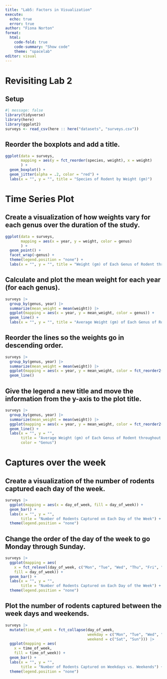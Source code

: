 ```yaml
---
title: "Lab5: Factors in Visualization"
execute:
  echo: true
  error: true 
author: "Fiona Norton"
format: 
  html: 
    code-fold: true
    code-summary: "Show code"
    theme: "spacelab"
editor: visual
---
```


# Revisiting Lab 2

## Setup
```r
#| message: false
library(tidyverse)
library(here)
library(ggplot2)
surveys <- read_csv(here :: here("datasets", "surveys.csv"))
```

## Reorder the boxplots and add a title.

```r
ggplot(data = surveys, 
       mapping = aes(y = fct_reorder(species, weight), x = weight) 
       ) + 
  geom_boxplot() +
  geom_jitter(alpha = .2, color = "red") + 
  labs(x = "", y = "", title = "Species of Rodent by Weight (gm)") 
```

# Time Series Plot

## Create a visualization of how weights vary for each genus over the duration of the study.

```r
ggplot(data = surveys,
       mapping = aes(x = year, y = weight, color = genus)
       ) +
  geom_point() +
  facet_wrap(~genus) + 
  theme(legend.position = "none") +
  labs(x = "", y = "", title = "Weight (gm) of Each Genus of Rodent throughout the Study")
```


## Calculate and plot the mean weight for each year (for each genus).

```r
surveys |> 
  group_by(genus, year) |> 
  summarize(mean_weight = mean(weight)) |> 
  ggplot(mapping = aes(x = year, y = mean_weight, color = genus)) +
  geom_line() +
  labs(x = "", y = "", title = "Average Weight (gm) of Each Genus of Rodent throughout the Study")
```


## Reorder the lines so the weights go in descending order.

```r
surveys |> 
  group_by(genus, year) |> 
  summarize(mean_weight = mean(weight)) |> 
  ggplot(mapping = aes(x = year, y = mean_weight, color = fct_reorder2(genus, year, mean_weight))) +
  geom_line()
```

## Give the legend a new title and move the information from the y-axis to the plot title.

```r
surveys |> 
  group_by(genus, year) |> 
  summarize(mean_weight = mean(weight)) |> 
  ggplot(mapping = aes(x = year, y = mean_weight, color = fct_reorder2(genus, year, mean_weight))) +
  geom_line() +
  labs(x = "", y = "", 
       title = "Average Weight (gm) of Each Genus of Rodent throughout the Study (years)", 
       color = "Genus") 
```


# Captures over the week 

## Create a visualization of the number of rodents captured each day of the week.

```r
surveys |> 
  ggplot(mapping = aes(x = day_of_week, fill = day_of_week)) +
  geom_bar() +
  labs(x = "", y = "", 
       title = "Number of Rodents Captured on Each Day of the Week") +
  theme(legend.position = "none") 
```


## Change the order of the day of the week to go Monday through Sunday.

```r
surveys |> 
  ggplot(mapping = aes(
    x = fct_relevel(day_of_week, c("Mon", "Tue", "Wed", "Thu", "Fri", "Sat", "Sun")), 
    fill = day_of_week)) +
  geom_bar() +
  labs(x = "", y = "", 
       title = "Number of Rodents Captured on Each Day of the Week") +
  theme(legend.position = "none") 
```


## Plot the number of rodents captured between the week days and weekends.

```r
surveys |> 
  mutate(time_of_week = fct_collapse(day_of_week, 
                                     weekday = c("Mon", "Tue", "Wed", "Thu", "Fri"), 
                                     weekend = c("Sat", "Sun"))) |> 
  ggplot(mapping = aes(
    x = time_of_week, 
    fill = time_of_week)) +
  geom_bar() +
  labs(x = "", y = "", 
       title = "Number of Rodents Captured on Weekdays vs. Weekends") +
  theme(legend.position = "none")
           
```


